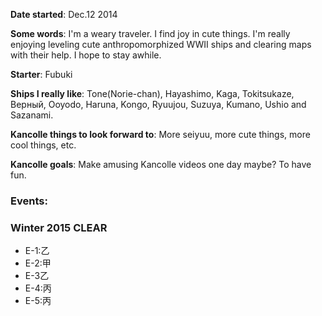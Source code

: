 '''Date started''': Dec.12 2014

'''Some words''': I'm a weary traveler. I find joy in cute things. I'm really enjoying leveling cute anthropomorphized WWII ships and clearing maps with their help. I hope to stay awhile.

'''Starter''': Fubuki

'''Ships I really like''': Tone(Norie-chan), Hayashimo, Kaga, Tokitsukaze, Верный, Ooyodo, Haruna, Kongo, Ryuujou, Suzuya, Kumano, Ushio and Sazanami.

'''Kancolle things to look forward to''': More seiyuu, more cute things, more cool things, etc.

'''Kancolle goals''': Make amusing Kancolle videos one day maybe? To have fun.

=== '''Events:''' ===

=== '''Winter 2015 CLEAR''' ===
*  E-1:乙
*  E-2:甲
*  E-3乙
*  E-4:丙
*  E-5:丙